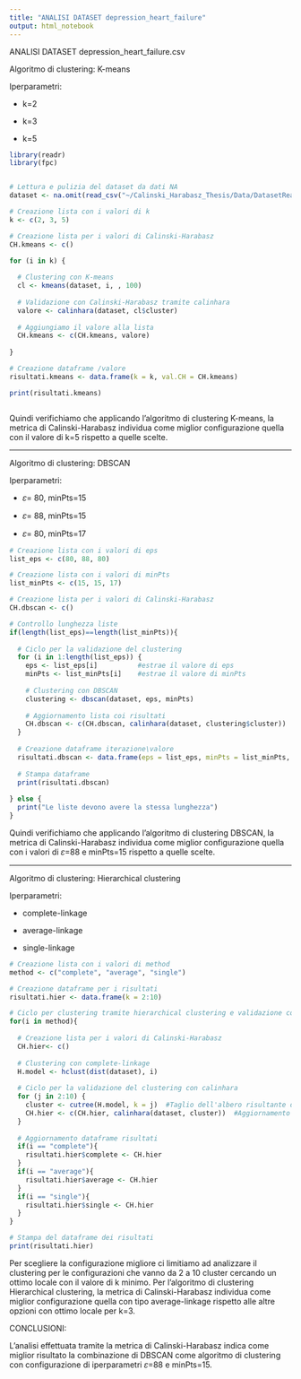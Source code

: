 ```yaml
---
title: "ANALISI DATASET depression_heart_failure"
output: html_notebook
---
```

ANALISI DATASET depression_heart_failure.csv

Algoritmo di clustering: K-means

Iperparametri:

-   k=2

-   k=3

-   k=5

```r
library(readr)
library(fpc) 


# Lettura e pulizia del dataset da dati NA
dataset <- na.omit(read_csv("~/Calinski_Harabasz_Thesis/Data/DatasetReali/journal.pone.0158570_S2File_depression_heart_failure.csv"))

# Creazione lista con i valori di k
k <- c(2, 3, 5)

# Creazione lista per i valori di Calinski-Harabasz
CH.kmeans <- c()

for (i in k) {
  
  # Clustering con K-means
  cl <- kmeans(dataset, i, , 100)
  
  # Validazione con Calinski-Harabasz tramite calinhara
  valore <- calinhara(dataset, cl$cluster)
  
  # Aggiungiamo il valore alla lista
  CH.kmeans <- c(CH.kmeans, valore)
  
}

# Creazione dataframe /valore
risultati.kmeans <- data.frame(k = k, val.CH = CH.kmeans)

print(risultati.kmeans)



```

Quindi verifichiamo che applicando l'algoritmo di clustering K-means, la metrica di Calinski-Harabasz individua come miglior configurazione quella con il valore di k=5 rispetto a quelle scelte.



------------------------------------------------------------------------

Algoritmo di clustering: DBSCAN

Iperparametri:

-   𝜀= 80, minPts=15 

-   𝜀= 88, minPts=15

-   𝜀= 80, minPts=17 

```r

# Creazione lista con i valori di eps
list_eps <- c(80, 88, 80)

# Creazione lista con i valori di minPts
list_minPts <- c(15, 15, 17)

# Creazione lista per i valori di Calinski-Harabasz
CH.dbscan <- c()

# Controllo lunghezza liste
if(length(list_eps)==length(list_minPts)){
  
  # Ciclo per la validazione del clustering
  for (i in 1:length(list_eps)) { 
    eps <- list_eps[i]          #estrae il valore di eps
    minPts <- list_minPts[i]    #estrae il valore di minPts
    
    # Clustering con DBSCAN 
    clustering <- dbscan(dataset, eps, minPts)
    
    # Aggiornamento lista coi risultati
    CH.dbscan <- c(CH.dbscan, calinhara(dataset, clustering$cluster))
  }
  
  # Creazione dataframe iterazione\valore
  risultati.dbscan <- data.frame(eps = list_eps, minPts = list_minPts, val.CH = CH.dbscan)
  
  # Stampa dataframe 
  print(risultati.dbscan)
  
} else {
  print("Le liste devono avere la stessa lunghezza")  
}

```

Quindi verifichiamo che applicando l'algoritmo di clustering DBSCAN, la metrica di Calinski-Harabasz individua come miglior configurazione quella con i valori di 𝜀=88 e minPts=15 rispetto a quelle scelte.

------------------------------------------------------------------------

Algoritmo di clustering: Hierarchical clustering

Iperparametri:

-   complete-linkage

-   average-linkage

-   single-linkage

```r

# Creazione lista con i valori di method
method <- c("complete", "average", "single")

# Creazione dataframe per i risultati
risultati.hier <- data.frame(k = 2:10)

# Ciclo per clustering tramite hierarchical clustering e validazione con calinhara
for(i in method){
  
  # Creazione lista per i valori di Calinski-Harabasz 
  CH.hier<- c()
  
  # Clustering con complete-linkage
  H.model <- hclust(dist(dataset), i)
  
  # Ciclo per la validazione del clustering con calinhara
  for (j in 2:10) {
    cluster <- cutree(H.model, k = j)  #Taglio dell'albero risultante dal clustering
    CH.hier <- c(CH.hier, calinhara(dataset, cluster))  #Aggiornamento lista coi risultati
  }
  
  # Aggiornamento dataframe risultati
  if(i == "complete"){
    risultati.hier$complete <- CH.hier 
  }
  if(i == "average"){
    risultati.hier$average <- CH.hier 
  }
  if(i == "single"){
    risultati.hier$single <- CH.hier 
  }
}

# Stampa del dataframe dei risultati
print(risultati.hier)

```

Per scegliere la configurazione migliore ci limitiamo ad analizzare il clustering per le configurazioni che vanno da 2 a 10 cluster cercando un ottimo locale con il valore di k minimo.
Per l'algoritmo di clustering Hierarchical clustering, la metrica di Calinski-Harabasz individua come miglior configurazione quella con tipo average-linkage rispetto alle altre opzioni con ottimo locale per k=3.

CONCLUSIONI:

L'analisi effettuata tramite la metrica di Calinski-Harabasz indica come miglior risultato la combinazione di DBSCAN come algoritmo di clustering con configurazione di iperparametri 𝜀=88 e minPts=15.
